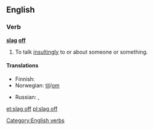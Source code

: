 ==English==

===Verb===
'''[[slag]] [[off]]'''

# {{context|British|slang|transitive|idiomatic}} To talk [[insultingly]] to or about someone or something.

====Translations====
{{trans-top|to talk insultingly to or about someone or something}}
* Finnish: {{t-|fi|mollata}}
* Norwegian: {{t-|no|slenge dritt}} [[til#Norwegian|til]]/[[om#Norwegian|om]]
{{trans-mid}}
* Russian: {{t+|ru|охаивать|tr=oxáivatʼ|sc=Cyrl}}, {{t+|ru|хаять|tr=xájatʼ|sc=Cyrl}}
{{trans-bottom}}

[[Category:English verbs]]

[[et:slag off]]
[[pl:slag off]]